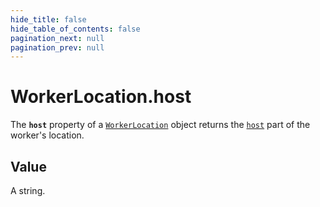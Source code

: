 ```yaml
---
hide_title: false
hide_table_of_contents: false
pagination_next: null
pagination_prev: null
---
```

# WorkerLocation.host

The **`host`** property of a [`WorkerLocation`](../../globals/WorkerLocation/WorkerLocation.md) object returns the [`host`](../../globals/URL/prototype/host.md) part of the worker's location.

## Value

A string.
